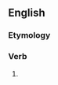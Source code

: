 ==English==

===Etymology===
{{suffix|en|assail|est}}

===Verb===
{{head|en|verb form}}

# {{en-archaic second-person singular of|assail}}
